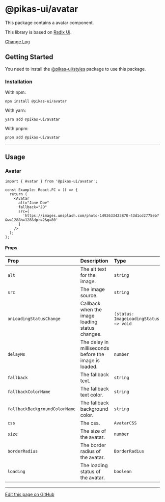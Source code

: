 

<NextSeo title="Avatar" />

# @pikas-ui/avatar

This package contains a avatar component.

This library is based on [Radix Ui](https://www.radix-ui.com/).

<a href="https://github.com/Achaak/pikas/blob/main/packages/ui/avatar/CHANGELOG.md">
  Change Log
</a>

## Getting Started

You need to install the <a href={stylesLink}>@pikas-ui/styles</a> package to use this package.

### Installation

With npm:

```
npm install @pikas-ui/avatar
```

With yarn:

```
yarn add @pikas-ui/avatar
```

With pnpm:

```
pnpm add @pikas-ui/avatar
```

---

## Usage

### Avatar

<AvatarExample />

```tsx
import { Avatar } from '@pikas-ui/avatar';

const Example: React.FC = () => {
  return (
    <Avatar
      alt="Jane Doe"
      fallback="JD"
      src={
        'https://images.unsplash.com/photo-1492633423870-43d1cd2775eb?&w=128&h=128&dpr=2&q=80'
      }
    />
  );
};
```

#### Props

| Prop                          | Description                                           | Type                                   | Default                |
| :---------------------------- | :---------------------------------------------------- | :------------------------------------- | :--------------------- |
| `alt`                         | The alt text for the image.                           | `string`                               | -                      |
| `src`                         | The image source.                                     | `string`                               | -                      |
| `onLoadingStatusChange`       | Callback when the image loading status changes.       | `(status: ImageLoadingStatus) => void` | -                      |
| `delayMs`                     | The delay in milliseconds before the image is loaded. | `number`                               | -                      |
| `fallback`                    | The fallback text.                                    | `string`                               | -                      |
| `fallbackColorName`           | The fallback text color.                              | `string`                               | `"PRIMARY"`            |
| `fallbackBackgroundColorName` | The fallback background color.                        | `string`                               | `"PRIMARY_LIGHTEST_2"` |
| `css`                         | The css.                                              | `AvatarCSS`                            | -                      |
| `size`                        | The size of the avatar.                               | `number`                               | `80`                   |
| `borderRadius`                | The border radius of the avatar.                      | `BorderRadius`                         | `"round"`              |
| `loading`                     | The loading status of the avatar.                     | `boolean`                              | `false`                |

---

[Edit this page on GitHub](https://github.com/Achaak/pikas/blob/main/apps/docs-ui/pages/components/avatar.mdx)
